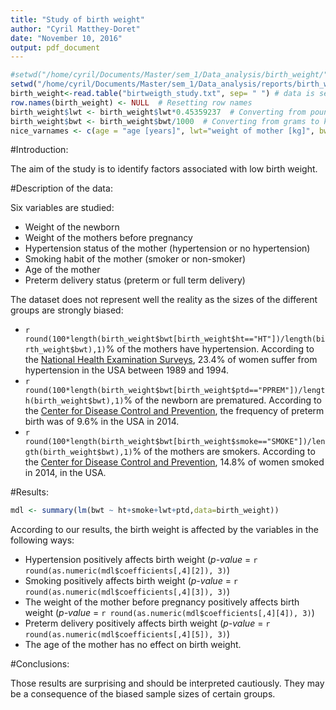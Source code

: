 ```yaml
---
title: "Study of birth weight"
author: "Cyril Matthey-Doret"
date: "November 10, 2016"
output: pdf_document
---
```


```r
#setwd("/home/cyril/Documents/Master/sem_1/Data_analysis/birth_weight/")
setwd("/home/cyril/Documents/Master/sem_1/Data_analysis/reports/birth_weight/")
birth_weight<-read.table("birtweigth_study.txt", sep= " ") # data is separated by spaces (even though the format was originally csv)
row.names(birth_weight) <- NULL  # Resetting row names
birth_weight$lwt <- birth_weight$lwt*0.45359237  # Converting from pounds to kg
birth_weight$bwt <- birth_weight$bwt/1000  # Converting from grams to kg
nice_varnames <- c(age = "age [years]", lwt="weight of mother [kg]", bwt="birth weigh [kg]t",ht="known hypertension", ptd="preterm birth", smoke = "smoking mother")
```

#Introduction:

The aim of the study is to identify factors associated with low birth weight.

#Description of the data:

Six variables are studied:

  * Weight of the newborn
  * Weight of the mothers before pregnancy
  * Hypertension status of the mother (hypertension or no hypertension)
  * Smoking habit of the mother (smoker or non-smoker)
  * Age of the mother
  * Preterm delivery status (preterm  or full term delivery)
  

The dataset does not represent well the reality as the sizes of the different groups are strongly biased:

  * `r round(100*length(birth_weight$bwt[birth_weight$ht=="HT"])/length(birth_weight$bwt),1)`% of the mothers have hypertension. According to the [National Health Examination Surveys](http://emedicine.medscape.com/article/1928048-overview#showall),  23.4% of women suffer from hypertension in the USA between 1989 and 1994.
  * `r round(100*length(birth_weight$bwt[birth_weight$ptd=="PPREM"])/length(birth_weight$bwt),1)`% of the newborn are prematured. According to the [Center for Disease Control and Prevention](http://www.cdc.gov/nchs/fastats/births.htm), the frequency of preterm birth was of 9.6% in the USA in 2014.
  * `r round(100*length(birth_weight$bwt[birth_weight$smoke=="SMOKE"])/length(birth_weight$bwt),1)`% of the mothers are smokers. According to the [Center for Disease Control and Prevention](http://www.cdc.gov/tobacco/data_statistics/fact_sheets/adult_data/cig_smoking/), 14.8% of women smoked in 2014, in the USA.
  
#Results:

```r
mdl <- summary(lm(bwt ~ ht+smoke+lwt+ptd,data=birth_weight))
```

According to our results, the birth weight is affected by the variables in the following ways:

  * Hypertension positively affects birth weight (_p-value_ = `r round(as.numeric(mdl$coefficients[,4][2]), 3)`)
  * Smoking positively affects birth weight (_p-value_ = `r round(as.numeric(mdl$coefficients[,4][3]), 3)`)
  * The weight of the mother before pregnancy positively affects birth weight (_p-value_ = `r round(as.numeric(mdl$coefficients[,4][4]), 3)`)
  * Preterm delivery positively affects birth weight (_p-value_ = `r round(as.numeric(mdl$coefficients[,4][5]), 3)`)
  * The age of the mother has no effect on birth weight.
  
#Conclusions:

Those results are surprising and should be interpreted cautiously. They may be a consequence of the biased sample sizes of certain groups.